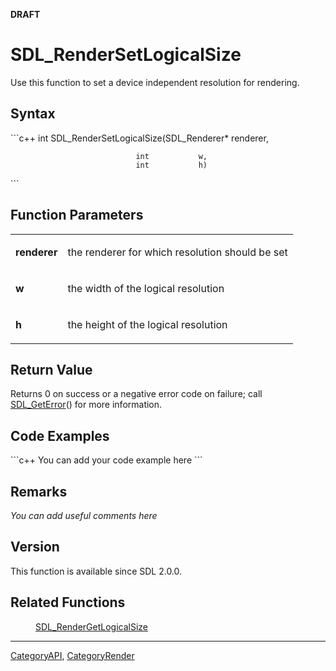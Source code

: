 <!-- pragma section-numbers off -->
<!-- pragma camelcase off -->
'''DRAFT'''

<!-- #*^*^*^*^*See http://wiki.libsdl.org/moin.cgi/SGFunctions for details on editing this page*^*^*^*^* -->


= SDL_RenderSetLogicalSize =
Use this function to set a device independent resolution for rendering.




== Syntax ==
```c++
int SDL_RenderSetLogicalSize(SDL_Renderer* renderer,
                             int           w,
                             int           h)
```


== Function Parameters ==
{|
|'''renderer'''
|the renderer for which resolution should be set
|-
|'''w'''
|the width of the logical resolution
|-
|'''h'''
|the height of the logical resolution
|}


== Return Value ==
Returns 0 on success or a negative error code on failure; call [[SDL_GetError]]() for more information.


== Code Examples ==
```c++
You can add your code example here
```

<!-- #Leave this section as-is unless you have a code example to put in.  In that case, replace You can add your code example here with your code example following the Style Guide instructions.  Leave the rest of the markup alone and delete this comment. -->


== Remarks ==
''You can add useful comments here''

<!-- #Leave this section as-is unless you have a remark to put in.  In that case, replace ''You can add useful comments here'' with your remark(s) following the Style Guide instructions.  Leave the rest of the markup alone and delete this comment. -->

== Version ==
This function is available since SDL 2.0.0.

== Related Functions ==
:[[SDL_RenderGetLogicalSize]]

----
[[CategoryAPI]], [[CategoryRender]]

